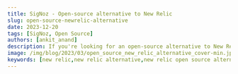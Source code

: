 ```yaml
---
title: SigNoz - Open-source alternative to New Relic
slug: open-source-newrelic-alternative
date: 2023-12-20
tags: [SigNoz, Open Source]
authors: [ankit_anand]
description: If you're looking for an open-source alternative to New Relic, then you're at the right place. SigNoz is a perfect open-source alternative to New Relic. SigNoz provides a unified UI for metrics, traces and logs with advanced tagging and filtering capabilities...
image: /img/blog/2023/03/open_source_new_relic_alternative_cover-min.jpg
keywords: [new relic,new relic alternative,new relic open source alternative,apm tools,microservice architecture,application performance monitoring]
---
```


<head>
  <script
    type="application/ld+json"
    dangerouslySetInnerHTML={{ __html: JSON.stringify({
  "@context": "https://schema.org",
  "@type": "BlogPosting",
  "headline": "SigNoz - Open-source alternative to New Relic",
  "alternativeHeadline": "Why SigNoz is the perfect open-source alternative to New Relic for application performance monitoring",
  "author": {
    "@type": "Person",
    "name": "Ankit Anand"
  },
  "publisher": {
    "@type": "Organization",
    "name": "SigNoz",
    "logo": {
      "@type": "ImageObject",
      "url": "https://signoz.io/img/SigNozLogo-orange.svg"
    }
  },
  "datePublished": "2024-08-10T00:00:00Z",
  "dateModified": "2024-08-10T00:00:00Z",
  "mainEntityOfPage": {
    "@type": "WebPage",
    "@id": "https://signoz.io/blog/open-source-newrelic-alternative/"
  },
  "description": "Discover why SigNoz is the ideal open-source alternative to New Relic. Learn about its key features, advantages of open-source monitoring tools, and how it compares to New Relic in application performance monitoring and observability.",
  "keywords": "new relic, new relic alternative, new relic open source alternative, apm tools, microservice architecture, application performance monitoring, observability, open source monitoring",
  "articleSection": "Technology",
  "inLanguage": "en",
  "image": {
    "@type": "ImageObject",
    "url": "https://signoz.io/img/blog/2023/03/open_source_new_relic_alternative_cover-min.jpg",
    "width": 1200,
    "height": 630
  },
  "isPartOf": {
    "@type": "Blog",
    "name": "SigNoz Blog",
    "url": "https://signoz.io/blog/"
  },
  "about": [
    {
      "@type": "Thing",
      "name": "Application Performance Monitoring",
      "description": "The practice of monitoring software applications to ensure they perform as expected and to identify and diagnose performance issues"
    },
    {
      "@type": "Thing",
      "name": "Open Source Software",
      "description": "Software with source code that anyone can inspect, modify, and enhance"
    },
    {
      "@type": "Thing",
      "name": "Observability",
      "description": "The ability to measure a system's current state based on the data it generates, such as logs, metrics, and traces"
    }
  ],
  "mentions": [
    {
      "@type": "SoftwareApplication",
      "name": "SigNoz",
      "applicationCategory": "Application Performance Monitoring",
      "operatingSystem": "Cross-platform"
    },
    {
      "@type": "SoftwareApplication",
      "name": "New Relic",
      "applicationCategory": "Application Performance Monitoring",
      "operatingSystem": "Cross-platform"
    },
    {
      "@type": "SoftwareApplication",
      "name": "OpenTelemetry",
      "applicationCategory": "Observability Framework",
      "operatingSystem": "Cross-platform"
    }
  ],
  "mainEntity": {
    "@type": "FAQPage",
    "mainEntity": [
      {
        "@type": "Question",
        "name": "What is the New Relic equivalent open-source?",
        "acceptedAnswer": {
          "@type": "Answer",
          "text": "SigNoz is an excellent open-source alternative to New Relic. It provides similar functionality for application performance monitoring and observability, with the added benefits of being open-source, such as transparency, extensibility, and on-premise installation options."
        }
      },
      {
        "@type": "Question",
        "name": "Is SigNoz open-source?",
        "acceptedAnswer": {
          "@type": "Answer",
          "text": "Yes, SigNoz is fully open-source. Its codebase is publicly available, allowing developers to inspect, modify, and contribute to the project. This transparency is one of the key advantages SigNoz offers over proprietary solutions like New Relic."
        }
      },
      {
        "@type": "Question",
        "name": "How does SigNoz compare to New Relic in terms of pricing?",
        "acceptedAnswer": {
          "@type": "Answer",
          "text": "While New Relic is a paid SaaS product with various pricing tiers, SigNoz is completely free and open-source. This means you can deploy SigNoz on your own infrastructure without ongoing subscription costs. However, keep in mind that you'll need to manage the infrastructure and maintenance yourself."
        }
      },
      {
        "@type": "Question",
        "name": "Does SigNoz support OpenTelemetry like New Relic?",
        "acceptedAnswer": {
          "@type": "Answer",
          "text": "Yes, SigNoz is built to support OpenTelemetry natively. This is a significant advantage as OpenTelemetry is becoming the world standard for generating and managing telemetry data in cloud-native applications. New Relic also supports OpenTelemetry, but SigNoz's native support may offer better integration and performance."
        }
      },
      {
        "@type": "Question",
        "name": "Is SigNoz suitable for monitoring microservices architectures like New Relic?",
        "acceptedAnswer": {
          "@type": "Answer",
          "text": "Absolutely. SigNoz is designed to handle distributed systems and microservices architectures. It provides the necessary tools to track user requests across multiple services, making it well-suited for modern, complex application environments, similar to New Relic's capabilities in this area."
        }
      }
    ]
  },
  "tutorial": {
    "@type": "HowTo",
    "name": "How to Get Started with SigNoz",
    "step": [
      {
        "@type": "HowToStep",
        "name": "Install SigNoz",
        "text": "Install SigNoz using Docker or Kubernetes on your infrastructure"
      },
      {
        "@type": "HowToStep",
        "name": "Instrument Your Application",
        "text": "Use OpenTelemetry libraries to instrument your application and send telemetry data to SigNoz"
      },
      {
        "@type": "HowToStep",
        "name": "Configure Dashboards",
        "text": "Set up custom dashboards in SigNoz to visualize your application metrics"
      },
      {
        "@type": "HowToStep",
        "name": "Set Up Alerts",
        "text": "Configure alerts in SigNoz to be notified of any performance issues"
      },
      {
        "@type": "HowToStep",
        "name": "Analyze Traces and Logs",
        "text": "Use SigNoz's trace and log analysis features to debug and optimize your application"
      }
    ]
  }
}) }}
  />
</head>


If you're looking for an open-source alternative to New Relic, then you're at the right place. SigNoz is a perfect open-source alternative to New Relic. SigNoz provides a unified UI for metrics, traces and logs with advanced tagging and filtering capabilities.



![cover image](/img/blog/2023/03/open_source_new_relic_alternative_cover.webp)

In today's digital economy, more and more companies are shifting to cloud-native and microservice architecture to support global scale and distributed teams. But distributed systems also make it impossible for engineering teams to track how user requests perform across services. Application performance monitoring tools provide the visibility needed to resolve performance issues quickly in distributed systems.

New Relic is a great SaaS tool when it comes to application performance monitoring. But there are a few challenges when it comes to enterprise SaaS products, and it's just not a great fit for every company.

Some of the challenges with tools like New Relic includes:

- It is cloud-only, so not suitable for companies that have concerns with sending data outside their infra
- For any small feature, you are dependent on their roadmap. We think this is an unnecessary restriction for a product which developers use. A product used by developers should be extendible
- Pricing plans of enterprise tools can sometimes leave you in a lurch with frequent changes.

<a href="https://www.reddit.com/r/sysadmin/comments/n6zzwn/what_is_the_catch_with_new_relic/" rel="noopener noreferrer nofollow" target="_blank">Users discussing pain points with New Relic.</a>



<figure data-zoomable align='center'>
    <img className="box-shadowed-image"
    alt="Reddit post discussing issues about pricing model of New Relic"
    
    src="/img/blog/2021/09/issue_with_newrelic-min.webp"
    />
<figcaption><i>What's the catch with New Relic? (Source: Reddit)</i></figcaption>
</figure>



A relatively newer concept in the field of application performance monitoring is observability. Making a system observable is the pursuit of achieving a state of proactiveness to solve unknown issues. Logs, metrics, and traces are usually considered the three pillars of observability.

Some of the key features of good observability tools are:

- Logs, metrics, and traces under a single pane of glass
- Out of the box application metrics
- Way to go from metrics to traces to find why some issues are happening
- Seamless flow between metrics, traces & logs — the three pillars of observability
- Filtering of traces based on different tags and filters
- Ability to set dynamic thresholds for alerts
- Transparency in pricing

## Why choose an open-source alternative to New Relic?
APM and observability tools are critical tools in a developer's kit. These tools improve developer efficiency, save bandwidth by resolving issues quickly, and increase developer productivity.

An open-source product is always a better choice for any developer tool. Some of the key advantages of open-source developer tools are:

- **Open codebase**<br></br>
Developers can judge the quality of the code of the tool they want to choose and work with.

- **Extensibility**<br></br>
If an extra feature or customization is required, developers can build on top of the open-source tool without waiting for the enterprise support team to include their request in the next product cycle.

- **Community support**<br></br>
One of the best parts about open-source projects is the community. An example is <a href = "https://opentelemetry.io/" rel="noopener noreferrer nofollow" target="_blank" ><b>OpenTelemetry</b></a>, which is becoming the world standard for generating and managing telemetry data in cloud-native applications.

- **Transparency**<br></br>
With open-source projects, you know what you're dealing with. There is no black box.

- **On-prem installation**<br></br>
If your data privacy policies are stringent, you can use open-source tools within your infra with no fear of breaching data privacy laws like GDPR.

But most open-source projects don't provide a great user experience as SaaS products do. It takes a lot of time and effort to get them working, figuring out the long-term storage, etc.

And that's where SigNoz shines. It is very simple to get started, supports multiple tech-stack, and comes with a SaaS-like web user experience.

## Key Features of SigNoz

Some of our key features which makes SigNoz vastly superior to current open-source products and a great alternative to New Relic are:

- Visualise Traces, Metrics, and Logs in a single pane of glass
- Monitor application metrics like p99 latency, error rates for your services, external API calls, and individual endpoints.
- Find the root cause of the problem by going to the exact traces which are causing the problem and see detailed [flamegraphs](https://signoz.io/blog/flamegraphs/) of individual request traces.
- Run aggregates on trace data to get business-relevant metrics
- Filter and query logs, build dashboards and alerts based on attributes in logs
- Monitor infrastructure metrics such as CPU utilization or memory usage
- Record exceptions automatically in Python, Java, Ruby, and Javascript
- Easy to set alerts with DIY query builder


### Application metrics

Get p90, p99 latencies, RPS, Error rates, and top endpoints for a service out of the box.

<figure data-zoomable>
    <img src="/img/blog/common/signoz_charts_application_metrics.webp" alt="SigNoz dashboard showing popular RED metrics"/>
    <figcaption><i>SigNoz UI showing application overview metrics like RPS, 50th/90th/99th Percentile latencies, and Error Rate</i></figcaption>
</figure>

### Seamless flow between application metrics & traces

Found something suspicious in a metric, just click that point in the graph & get details of traces that may be causing the issues. Seamless, Intuitive.

{/* <!-- <figure data-zoomable align='center'>
    <img className="box-shadowed-image"
    alt="Seamless flow between metrics and traces"
    
    src="/img/blog/2021/08/metrics_to_traces_signoz-min.webp"
    />
<figcaption><i>Move from metrics to traces at any point of time which needs more analysis"
    </figure>
 --> */}

<figure data-zoomable align='center'>
    <img src="/img/blog/common/application_metrics_to_traces.webp" alt="Seamless flow between metrics and traces"/>
    <figcaption><i>Move from metrics to traces at any point of time which needs more analysis</i></figcaption>
</figure>

{/* <!-- ### Filtering based on tags

For example, you can find latency experienced by customers who have customer_type set as `premium`.

<figure data-zoomable align='center'>
    <img className="box-shadowed-image"
    alt="Filtering based on tags"
    
    src="/img/blog/2021/08/tags_based_filtering_signoz-min.webp"
    />
<figcaption><i>Filter traces for a specific user group using tags"
    </figure>
 --> */}

### Advanced filters on trace data

Under our traces tab, you can analyze the traces data using filters based on tags, status codes, service names, operation, etc.

Using tags, you can find latency experienced by customers who have customer_type set as `premium`.

<figure data-zoomable align='center'>
    <img src="/img/blog/common/filters_trace_data.webp" alt="Filters on trace data"/>
    <figcaption><i>Use advanced filters to analyze your trace data</i></figcaption>
</figure>

### Custom aggregates

Create custom metrics from filtered traces to find metrics of any type of request. Want to find p99 latency of customer_type: premium who are seeing status_code:400. Just set the filters, and you have the graph.

<figure data-zoomable align='center'>
    <img src="/img/blog/common/traces_custom_aggregates.webp" alt="Custom aggregates on filtered traces"/>
    <figcaption><i>Find custom aggregates on filtered traces</i></figcaption>
</figure>

### Flamegraphs & Gantt charts

Detailed flamegraph & Gantt charts to find the exact cause of the issue and which underlying requests are causing the problem. Is it a SQL query gone rogue or a Redis operation is causing an issue?

<figure data-zoomable align='center'>
    <img src="/img/blog/common/signoz_flamegraphs.webp" alt="Detailed Flamegraphs & Gantt charts"/>
    <figcaption><i>Spans of a trace visualized with the help of flamegraphs and gantt charts in SigNoz dashboard</i></figcaption>
</figure>

### Logs Management

SigNoz provides Logs management with advanced log query builder. You can also monitor your logs in real-time using live tailing. 

<figure data-zoomable align='center'>
    <img src="/img/blog/common/signoz_logs.webp" alt="Logs tab in SigNoz"/>
    <figcaption><i>Logs tab in SigNoz comes equipped with advanced logs query builder and live tailing</i></figcaption>
</figure>

### Transparent usage Data

You can drill down details of how many events is each application sending or at what granularity so that you can adjust your sampling rate as needed and not get a shock at the end of the month (case with SaaS vendors many times)

<figure data-zoomable align='center'>
    <img src="/img/blog/common/signoz_usage_explorer.webp" alt="Transparent usage data"/>
    <figcaption><i>SigNoz provides usage explorer so that you are always informed about your usage</i></figcaption>
</figure>


### Native OpenTelemetry support

SigNoz is built to support OpenTelemetry natively. OpenTelemetry is becoming the world standard when it comes to generating and managing telemetry data(logs, metrics, and traces). 

Some of the key advantages of using OpenTelemetry are:

- Reduces performance overhead on your application to generate and manage telemetry data
- Supports multiple popular programming languages like Java, Javascript, C++, Go, Python, etc.
- Provides libraries and agents to auto-instrument popular libraries and frameworks requiring minimal changes to your codebase
- Backed by technology giants like Google, Microsoft, and other big cloud vendors.
- No vendor lock-in. Freedom to switch to new backend analysis tools by using relevant exporters

## Getting started with SigNoz

<GetStartedSigNoz />

## SigNoz vs New Relic Comparison Table

| Feature | SigNoz | New Relic |
|---------|--------|-----------|
| Type | Open-source | Proprietary SaaS |
| Pricing | Free (self-hosted) | Tiered pricing plans |
| Installation | On-premise or cloud | Cloud-only |
| Data Privacy | Data stays within your infrastructure | Data stored on New Relic servers |
| Customization | Fully customizable | Limited to available features |
| OpenTelemetry Support | Native support | Supported |
| User Interface | Modern, unified UI for metrics, traces, and logs | Comprehensive but can be complex |
| Learning Curve | Moderate | Steep |
| Community Support | Growing open-source community | Large established community |
| Enterprise Support | Community-driven | 24/7 professional support |
| Scalability | Highly scalable (depends on your infrastructure) | Highly scalable |
| Integration Ecosystem | Growing, focuses on open standards | Extensive |
| Alerting | Customizable alerting with query builder | Advanced alerting capabilities |
| APM Features | Full-stack observability | Full-stack observability |
| Log Management | Integrated log management | Integrated log management |
| Infrastructure Monitoring | Supported | Supported |
| Distributed Tracing | Supported | Supported |
| Custom Dashboards | Fully customizable | Customizable with some limitations |

Note: Features and pricing may change over time. Always check the official websites for the most up-to-date information.

## FAQs

### What is the New Relic equivalent open-source?
SigNoz is an excellent open-source alternative to New Relic. It provides similar functionality for application performance monitoring and observability, with the added benefits of being open-source, such as transparency, extensibility, and on-premise installation options.

### Is SigNoz open-source?
Yes, SigNoz is fully open-source. Its codebase is publicly available, allowing developers to inspect, modify, and contribute to the project. This transparency is one of the key advantages SigNoz offers over proprietary solutions like New Relic.

### What are the key features of SigNoz as a New Relic alternative?
SigNoz offers several key features that make it a strong alternative to New Relic:
1. Unified UI for metrics, traces, and logs
2. Out-of-the-box application metrics
3. Seamless flow between metrics, traces, and logs
4. Advanced filtering and tagging capabilities
5. Custom aggregates on trace data
6. Detailed flamegraphs and Gantt charts
7. Native support for OpenTelemetry
8. Transparent usage data

### How does SigNoz compare to New Relic in terms of pricing?
While New Relic is a paid SaaS product with various pricing tiers, SigNoz is completely free and open-source. This means you can deploy SigNoz on your own infrastructure without ongoing subscription costs. However, keep in mind that you'll need to manage the infrastructure and maintenance yourself.

### Does SigNoz support OpenTelemetry like New Relic?
Yes, SigNoz is built to support OpenTelemetry natively. This is a significant advantage as OpenTelemetry is becoming the world standard for generating and managing telemetry data in cloud-native applications. New Relic also supports OpenTelemetry, but SigNoz's native support may offer better integration and performance.

### Can SigNoz be installed on-premises unlike New Relic?
Yes, one of the key advantages of SigNoz over New Relic is that it can be installed on-premises. This is particularly beneficial for companies with strict data privacy policies or those that prefer to keep their monitoring data within their own infrastructure.

### How does SigNoz handle logs compared to New Relic?
SigNoz provides comprehensive logs management capabilities, including an advanced log query builder and live tailing for real-time log monitoring. This functionality is comparable to New Relic's logging features, but with the added benefit of being part of an open-source, self-hosted solution.

### Is SigNoz suitable for monitoring microservices architectures like New Relic?
Absolutely. SigNoz is designed to handle distributed systems and microservices architectures. It provides the necessary tools to track user requests across multiple services, making it well-suited for modern, complex application environments, similar to New Relic's capabilities in this area.

---

**Related Content**

**[Top 11 New Relic Alternatives](https://signoz.io/blog/new-relic-alternatives/)**

**[Dynatrace vs New Relic](https://signoz.io/comparisons/dynatrace-vs-newrelic/)**

**[SigNoz vs New Relic](https://signoz.io/product-comparison/signoz-vs-newrelic/)**

